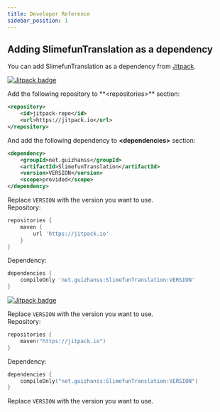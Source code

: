 ```yaml
---
title: Developer Reference
sidebar_position: 1
---
```



## Adding SlimefunTranslation as a dependency

You can add SlimefunTranslation as a dependency from [Jitpack](https://jitpack.io/#net.guizhanss/SlimefunTranslation).

[![Jitpack badge](https://jitpack.io/v/net.guizhanss/SlimefunTranslation.svg)](https://jitpack.io/#net.guizhanss/SlimefunTranslation)

<Tabs>
  <TabItem value="maven" label="Maven" default>
Add the following repository to **&lt;repositories&gt;** section:

```xml
<repository>
    <id>jitpack-repo</id>
    <url>https://jitpack.io</url>
</repository>
```

And add the following dependency to **&lt;dependencies&gt;** section:

```xml
<dependency>
    <groupId>net.guizhanss</groupId>
    <artifactId>SlimefunTranslation</artifactId>
    <version>VERSION</version>
    <scope>provided</scope>
</dependency>
```

Replace `VERSION` with the version you want to use.  
  </TabItem>
  <TabItem value="gradle" label="Gradle (Groovy)">
Repository:

```groovy
repositories {
    maven {
        url 'https://jitpack.io'
    }
}
```

Dependency:

```groovy
dependencies {
    compileOnly 'net.guizhanss:SlimefunTranslation:VERSION'
}
```

[![Jitpack badge](https://jitpack.io/v/net.guizhanss/SlimefunTranslation.svg)](https://jitpack.io/#net.guizhanss/SlimefunTranslation)

Replace `VERSION` with the version you want to use.  
  </TabItem>
  <TabItem value="gradle-kt" label="Gradle (Kotlin)">
Repository:

```kts
repositories {
    maven("https://jitpack.io")
}
```

Dependency:

```kts
dependencies {
    compileOnly("net.guizhanss:SlimefunTranslation:VERSION")
}
```

Replace `VERSION` with the version you want to use.  
  </TabItem>
</Tabs>

